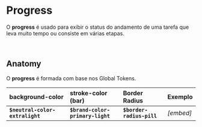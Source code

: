 # **Progress**

O **progress** é usado para exibir o status do andamento de uma tarefa que leva muito tempo ou consiste em várias etapas.

<br />

## Anatomy

O **progress** é formada com base nos Global Tokens.

| background-color                | stroke-color (bar)               | Border Radius             | Exemplo   |
| :------------------------------ | :------------------------------- | :------------------------ | :-------- |
| **`$neutral-color-extralight`** | **`$brand-color-primary-light`** | **`$border-radius-pill`** | _[embed]_ |
